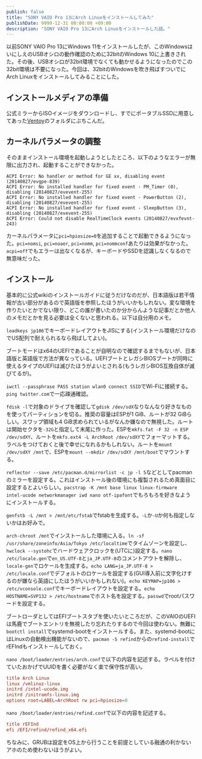 ```yaml
---
publish: false
title: "SONY VAIO Pro 13にArch Linuxをインストールしてみた"
publishDate: 9999-12-31 00:00:00 +09:00
description: "SONY VAIO Pro 13にArch Linuxをインストールした話。"
---
```


以前SONY VAIO Pro 13にWindows 11をインストールしたが、このWindowsはいにしえのUSBオシロの動作確認のために32bitのWindows 10に上書きされた。その後、USBオシロが32bit環境でなくても動かせるようになったのでこの32bit環境は不要になった。今回は、32bitのWindowsを吹き飛ばすついでにArch Linuxをインストールしてみることにした。

## インストールメディアの準備

公式ミラーからISOイメージをダウンロードし、すでにポータブルSSDに用意してあった[Ventoy](https://www.ventoy.net/en/index.html)のフォルダにぶちこんだ。

## カーネルパラメータの調整

そのままインストール環境を起動しようとしたところ、以下のようなエラーが無限に出力され、起動することができなかった。

```
ACPI Error: No handler or method for GE xx, disabling event (20140827/evgpe-839)
ACPI Error: No installed handler for fixed event - PM_Timer (0), disabling (20140827/evevent-255)
ACPI Error: No installed handler for fixed event - PowerButton (2), disabling (20140827/evevent-255)
ACPI Error: No installed handler for fixed event - SleepButton (3), disabling (20140827/evevent-255)
ACPI Error: Could not disable RealTimeClock events (20140827/evxfevnt-243)
```

カーネルパラメータに`pci=hpiosize=0`を追加することで起動できるようになった。`pci=nomsi`, `pci=noaer`, `pci=nomm`, `pci=nommconf`あたりは効果がなかった。`acpi=off`でもエラーは出なくなるが、キーボードやSSDを認識しなくなるので無意味だった。

## インストール

基本的に公式wikiのインストールガイドに従うだけなのだが、日本語版は若干情報が古い部分があるので英語版を参照したほうがいいかもしれない。変な環境を作りたいとかでない限り、どこの誰が書いたのか分からんような記事だとか他人のメモだとかを見る必要は全くないと思われる。以下は自分用のメモ。

`loadkeys jp106`でキーボードレイアウトをJISにする(インストール環境だけなのでUS配列で耐えられるなら飛ばしてよい)。

ブートモードはx64のUEFIであることが自明なので確認するまでもないが、日本語版と英語版で方法が異なっている。UEFIブートとレガシBIOSブートが同時に使えるタイプのUEFIは滅びたほうがよいとされる(もうレガシBIOS互換自体が滅びてるが)。

`iwctl --passphrase PASS station wlan0 connect SSID`でWi-Fiに接続する。`ping twitter.com`で一応疎通確認。

`fdisk -l`で対象のドライブを確認して`gdisk /dev/sdX`なりなんなり好きなものを使ってパーティションを切る。推奨の容量はESPが1 GiB、ルートが32 GiBらしい。スワップ領域も4 GiB求められているがなんか嫌なので無視した。ルートは開始セクタを`-32G`と指定して末尾に作った。ESPを`mkfs.fat -F 32 -n ESP /dev/sdXY`、ルートを`mkfs.ext4 -L ArchRoot /dev/sdXY`でフォーマットする。ラベルをつけておくと後で幸せになれるかもしれない。ルートを`mount /dev/sdXY /mnt`で、ESPを`mount --mkdir /dev/sdXY /mnt/boot`でマウントする。

`reflector --save /etc/pacman.d/mirrorlist -c jp -l 5`などとしてpacmanのミラーを設定する。これはインストール後の環境にも複製されるため真面目に設定するとよいらしい。`pacstrap -K /mnt base linux linux-firmware intel-ucode networkmanager iwd nano otf-ipafont`でもろもろを好きなようにインストールする。

`genfstb -L /mnt > /mnt/etc/fstab`でfstabを生成する。`-L`か`-U`か何も指定しないかはお好みで。

`arch-chroot /mnt`でインストールした環境に入る。`ln -sf /usr/share/zoneinfo/Asia/Tokyo /etc/localtime`でタイムゾーンを設定し、`hwclock --systohc`でハードウェアクロックを(UTCに)設定する。`nano /etc/locale.gen`で`en_US.UTF-8`と`ja_JP.UTF-8`のコメントアウトを解除し、`locale-gen`でロケールを生成する。`echo LANG=ja_JP.UTF-8 > /etc/locale.conf`でデフォルトのロケールを設定する(GUI導入前に文字化けするのが嫌なら英語にしたほうがいいかもしれない)。`echo KEYMAP=jp106 > /etc/vconsole.conf`でキーボードレイアウトを設定する。`echo HOSTNAME=SVP132 > /etc/hostname`でホスト名を設定する。`passwd`でrootパスワードを設定する。

ブートローダとしてはEFIブートスタブを使いたいところだが、このVAIOのUEFIは馬鹿でブートエントリを無視したり忘れたりするので今回は使わない。無難に`bootctl install`でsystemd-bootをインストールする。また、systemd-bootにはLinuxの自動検出機能がないので、`pacman -S refind`からの`refind-install`でrEFIndもインストールしておく。

`nano /boot/loader/entries/arch.conf`で以下の内容を記述する。ラベルを付けていたおかげでUUIDを書く必要がなく楽で保守性が高い。

```conf
title Arch Linux
linux /vmlinuz-linux
initrd /intel-ucode.img
initrd /initramfs-linux.img
options root=LABEL=ArchRoot rw pci=hpiosize=0
```

`nano /boot/loader/entries/refind.conf`で以下の内容を記述する。

```conf
title rEFInd
efi /EFI/refind/refind_x64.efi
```

ちなみに、GRUBは設定をOS上から行うことを前提としている融通の利かないアホのため使わないほうがよい。